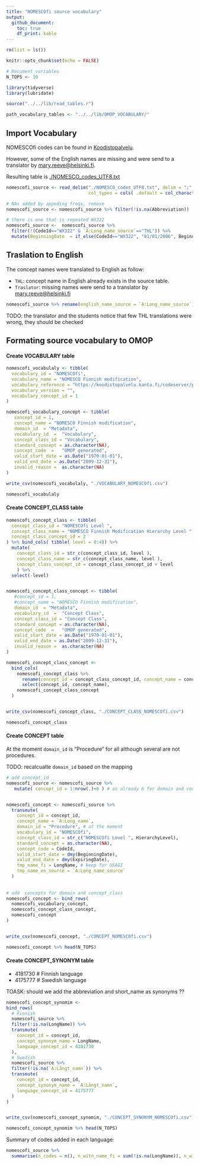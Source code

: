 ```yaml
---
title: "NOMESCOfi source vocabulary"
output:
  github_document:
    toc: true
    df_print: kable
---
```


```r
rm(list = ls())

knitr::opts_chunk$set(echo = FALSE)

# Document variables 
N_TOPS <- 10

library(tidyverse)
library(lubridate)

source("../../lib/read_tables.r")

path_vocabulary_tables <- "../../lib/OMOP_VOCABULARY/"

```

## Import Vocabulary
NOMESCOfi codes can be found in [Koodistopalvelu](https://91.202.112.142/codeserver/pages/download?name=120_1387444168447.txt&pKey=pubfiles0). 

However, some of the English names are missing and were send to a translator by <mary.reeve@helsinki.fi>. 

Resulting table is [./NOMESCO_codes_UTF8.txt](./NOMESCO_codes_UTF8.txt)

```r
nomescofi_source <- read_delim("./NOMESCO_codes_UTF8.txt", delim = ";", 
                               col_types = cols( .default = col_character() ))
```

```r
# NAs added by appeding freqs, remove 
nomescofi_source <- nomescofi_source %>% filter(!is.na(Abbreviation))

# there is one that is repeated WX322 
nomescofi_source <-  nomescofi_source %>%
  filter(!(CodeId=="WX322" & `A:Long_name_source`=="THL")) %>% 
  mutate(BeginningDate  = if_else(CodeId=="WX322", "01/01/2006", BeginningDate ))
```


## Traslation to English 
The concept names were translated to English as follow: 

- `THL`: concept name in English already exists in the source table. 
- `Traslator`: missing names were send to a translator by <mary.reeve@helsinki.fi>

```r
nomescofi_source %>% rename(english_name_source = `A:Long_name_source`) %>%  count(english_name_source, sort = T)
```

TODO: the translator and the students notice that few THL translations were wrong, they should be checked 

## Formating source vocabulary to OMOP

#### Create VOCABULARY table
```r
nomescofi_vocabulaly <- tibble(
  vocabulary_id = "NOMESCOfi", 
  vocabulary_name = "NOMESCO Finnish modification",
  vocabulary_reference = "https://koodistopalvelu.kanta.fi/codeserver/pages/classification-view-page.xhtml?classificationKey=57&versionKey=119", 
  vocabulary_version = "", 
  vocabulary_concept_id = 1
)

nomescofi_vocabulary_concept <- tibble(
   concept_id = 1,                                                                
   concept_name = "NOMESCO Finnish modification",
   domain_id  = "Metadata",                                                            
   vocabulary_id  =  "Vocabulary",                                                             
   concept_class_id = "Vocabulary",                                                             
   standard_concept = as.character(NA),                                                                      
   concept_code  =   "OMOP generated",                                                         
   valid_start_date = as.Date("1970-01-01"),                                                                     
   valid_end_date = as.Date("2099-12-31"),                                                                  
   invalid_reason =  as.character(NA)   
)

write_csv(nomescofi_vocabulaly, "./VOCABULARY_NOMESCOfi.csv")

nomescofi_vocabulaly
```

#### Create CONCEPT_CLASS table
```r
nomescofi_concept_class <- tibble(
  concept_class_id = "NOMESCOfi Level ", 
  concept_class_name = "NOMESCO Finnish Modification Hierarchy Level ",
  concept_class_concept_id = 2
) %>% bind_cols( tibble( level = 0:4)) %>% 
  mutate(
    concept_class_id = str_c(concept_class_id, level ), 
    concept_class_name = str_c(concept_class_name, level ), 
    concept_class_concept_id = concept_class_concept_id + level
    ) %>% 
  select(-level)


nomescofi_concept_class_concept <- tibble(
   #concept_id = 1,                                                                
   #concept_name = "NOMESCO Finnish modification",
   domain_id  = "Metadata",                                                            
   vocabulary_id  =  "Concept Class",                                                             
   concept_class_id = "Concept Class",                                                             
   standard_concept = as.character(NA),                                                                      
   concept_code  =   "OMOP generated",                                                         
   valid_start_date = as.Date("1970-01-01"),                                                                     
   valid_end_date = as.Date("2099-12-31"),                                                                  
   invalid_reason =  as.character(NA)   
)

nomescofi_concept_class_concept <- 
  bind_cols(
    nomescofi_concept_class %>% 
      rename(concept_id = concept_class_concept_id, concept_name = concept_class_id) %>% 
      select(concept_id, concept_name), 
    nomescofi_concept_class_concept
  )


write_csv(nomescofi_concept_class, "./CONCEPT_CLASS_NOMESCOfi.csv")

nomescofi_concept_class
```


#### Create CONCEPT table 

At the moment `domain_id` is "Procedure" for all although several are not procedures. 

TODO: recalcualte `domain_id` based on the mapping 

```r

# add concept_id
nomescofi_source <- nomescofi_source %>% 
   mutate( concept_id = 1:nrow(.)+6 ) # as already 6 for domain and concept_class


nomescofi_concept <- nomescofi_source %>% 
  transmute(
    concept_id = concept_id, 
    concept_name = `A:Long_name`,
    domain_id = "Procedure", # at the moment
    vocabulary_id = "NOMESCOfi", 
    concept_class_id = str_c("NOMESCOfi Level ", HierarchyLevel), 
    standard_concept = as.character(NA), 
    concept_code = CodeId, 
    valid_start_date = dmy(BeginningDate), 
    valid_end_date = dmy(ExpiringDate), 
    tmp_name_fi = LongName, # keep for USAGI
    tmp_name_en_source = `A:Long_name_source`
  ) 
    
        
# add  concepts for domain and concept_class
nomescofi_concept <- bind_rows(
  nomescofi_vocabulary_concept, 
  nomescofi_concept_class_concept, 
  nomescofi_concept
)


write_csv(nomescofi_concept, "./CONCEPT_NOMESCOfi.csv")

nomescofi_concept %>% head(N_TOPS)
```


#### Create CONCEPT_SYNONYM table 
- 4181730 # Finnish language
- 4175777 # Swedish language

TOASK: should we add the abbreviation and short_name as synonyms ??


```r
nomescofi_concept_synomim <-
bind_rows( 
  # Finnish
  nomescofi_source %>% 
  filter(!is.na(LongName)) %>% 
  transmute(
    concept_id = concept_id, 
    concept_synonym_name = LongName, 
    language_concept_id = 4181730
  ),
  # Swedish 
  nomescofi_source %>% 
  filter(!is.na(`A:Långt_namn`)) %>% 
  transmute(
    concept_id = concept_id, 
    concept_synonym_name = `A:Långt_namn`, 
    language_concept_id = 4175777
  )
)


write_csv(nomescofi_concept_synomim, "./CONCEPT_SYNONYM_NOMESCOfi.csv")

nomescofi_concept_synomim %>% head(N_TOPS)

```

Summary of codes added in each language: 

```r

nomescofi_source %>%
  summarise(n_codes = n(), n_witn_name_fi = sum(!is.na(LongName)), n_witn_name_se = sum(!is.na(`A:Långt_namn`)))

```




















